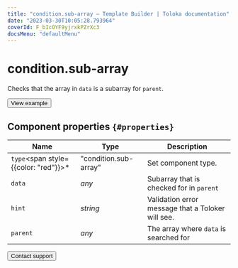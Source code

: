 ```yaml
---
title: "condition.sub-array — Template Builder | Toloka documentation"
date: "2023-03-30T10:05:28.793964"
coverId: F_bIcOYF9yjrxkPZrXc3
docsMenu: "defaultMenu"
---
```


# condition.sub-array

Checks that the array in `data` is a subarray for `parent`.

<Button themeColor="light" view="default" size="l" type="link" url="https://ya.cc/t/hKrpY1DO3xEBoC">View example</Button>

## Component properties `{#properties}`

**Name** | **Type** | **Description**
----- | ----- | -----
`type`<span style={{color: "red"}}>\*</span> | "condition.sub-array" | Set component type.
`data` | _any_ | Subarray that is checked for in `parent`
`hint` | _string_ | Validation error message that a Toloker will see.
`parent` | _any_ | The array where `data` is searched for

<Button themeColor="light" view="default" size="l" type="link" url="/docs/guide/troubleshooting/support?form-source=template-builder-reference-condition-sub-array">Contact support</Button>